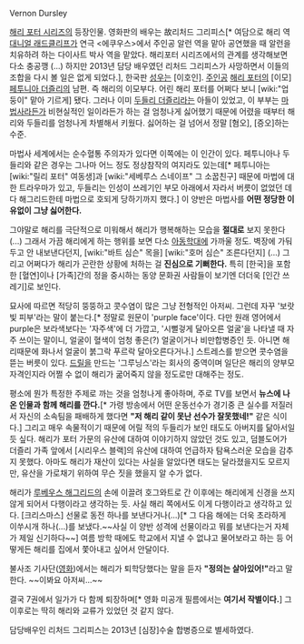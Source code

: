 Vernon Dursley

[[해리 포터 시리즈]]의 등장인물. 영화판의 배우는 故리처드 그리피스[* 여담으로 해리 역 [[대니얼 래드클리프]]가 연극 <에쿠우스>에서 주인공 알런 역을 맡아 공연했을 때 알런을 치유하려 하는 다이사트 박사 역을 맡았다. 해리포터 시리즈에서의 관계를 생각해보면 다소 충공깽 (...) 하지만 2013년 담당 배우였던 리처드 그리피스가 사망하면서 이들의 조합을 다시 볼 일은 없게 되었다.], 한국판 [[성우]]는 [이호인].
[[주인공]] [[해리 포터]]의 [이모] [[페투니아 더즐리]]의 남편. 즉 해리의 이모부다. 어린 해리 포터를 어쩌다 보니 [wiki:"업둥이" 맡아 기르게] 됐다. 그러나 이미 [[두들리 더즐리]]라는 아들이 있었고, 이 부부는 [[마법사]]라든가 비현실적인 일이라든가 하는 걸 엄청나게 싫어했기 때문에 어렸을 때부터 해리와 두들리를 엄청나게 차별해서 키웠다. 싫어하는 걸 넘어서 정말 [혐오], [증오]하는 수준.

마법사 세계에서는 순수혈통 주의자가 있다면 이쪽에는 이 인간이 있다. 페투니아나 두들리와 같은 경우는 그나마 어느 정도 정상참작의 여지라도 있는데[* 페투니아는 [wiki:"릴리 포터" 여동생]과 [wiki:"세베루스 스네이프" 그 소꿉친구] 때문에 마법에 대한 트라우마가 있고, 두들리는 인성이 쓰레기인 부모 아래에서 자라서 버릇이 없었던 데다 해그리드한테 마법으로 호되게 당하기까지 했다.] 이 양반은 마법사를 '''어떤 정당한 이유없이 그냥 싫어한다.'''

그야말로 해리를 극단적으로 미워해서 해리가 행복해하는 모습을 '''절대로''' 보지 못한다 (...) 그래서 가끔 해리에게 하는 행위를 보면 다소 [[아동학대]]에 가까울 정도. 벽장에 가둬 두고 안 내보낸다던지, [wiki:"바트 심슨" 목을] [wiki:"호머 심슨" 조른다던지] (...) 그리고 어쩌다가 해리가 곤란한 상황에 처하는 걸 '''진심으로 기뻐한다.''' 특히 [한국]을 포함한 [혈연]이나 [가족]간의 정을 중시하는 동양 문화권 사람들이 보기엔 더더욱 [인간 쓰레기]로 보인다.

묘사에 따르면 적당히 뚱뚱하고 콧수염이 많은 그냥 전형적인 아저씨. 그런데 자꾸 '보랏빛 피부'라는 말이 붙는다.[* 정말로 원문이 'purple face'이다. 다만 원래 영어에서 purple은 보라색보다는 '자주색'에 더 가깝고, '시뻘겋게 달아오른 얼굴'을 나타낼 때 자주 쓰이는 말이니, 얼굴이 혈색이 엄청 좋은(?) 얼굴이거나 비만합병증인 듯. 아니면 해리때문에 화나서 얼굴이 붉그락 푸르락 달아오른다거나.] 스트레스를 받으면 콧수염을 뜯는 버릇이 있다. [[드릴]]을 만드는 '그루닝스'라는 회사의 중역이며 일단은 해리의 양부모 자격인지라 어쩔 수 없이 해리가 굶어죽지 않을 정도로만 대해주는 정도. 

평소에 뭔가 특정한 주제로 까는 것을 엄청나게 좋아하며, 주로 TV를 보면서 '''뉴스에 나온 인물과 함께 해리를 깐다.'''[* 가령 방송에서 어떤 운동선수가 경기중 큰 실수를 저질러서 자신의 소속팀을 패배하게 했다면 '''"저 해리 같이 못난 선수가 잘못했네!"''' 같은 식이다.] 그리고 매우 속물적이기 때문에 어릴 적의 두들리가 보인 태도도 아버지를 닮아서일 듯 싶다. 해리가 포터 가문의 유산에 대하여 이야기하지 않았던 것도 있고, 덤블도어가 더즐리 가족 앞에서 [시리우스 블랙]의 유산에 대하여 언급하자 탐욕스러운 모습을 감추지 못했다. 아마도 해리가 재산이 있다는 사실을 알았다면 태도는 달라졌을지도 모르지만, 유산을 가로채기 위하여 무슨 짓을 했을지 알 수가 없다.

해리가 [[루베우스 해그리드]]의 손에 이끌려 호그와트로 간 이후에는 해리에게 신경을 쓰지 않게 되어서 다행이라고 생각하는 듯. 사실 해리 쪽에서도 이게 다행이라고 생각하고 있다. [크리스마스] 선물로 동전 하나를 보낸다거나(...)[* 그 다음 해에는 더욱 초라하게 이쑤시개 하나(...)를 보냈다.~~사실 이 양반 성격에 선물이라고 뭐를 보낸다는거 자체가 제일 신기하다~~] 여름 방학 때에도 학교에서 지낼 수 없냐고 물어보라고 하는 등 어떻게든 해리를 집에서 쫓아내고 싶어서 안달이다.

불사조 기사단([[영화]])에서는 해리가 퇴학당했다는 말을 듣자 '''"정의는 살아있어!"'''라고 말한다. ~~이봐요 아저씨...~~

결국 7권에서 일가가 다 함께 퇴장하며[* 영화 미공개 필름에서는 '''여기서 작별이다.'''] 그 이후로는 딱히 해리와 교류가 있었던 것 같지 않다.

담당배우인 리처드 그리피스는 2013년 [심장]수술 합병증으로 별세하였다.

